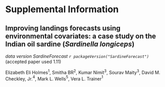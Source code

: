 # Supplemental Information

## Improving landings forecasts using environmental covariates: a case study on the Indian oil sardine (*Sardinella longiceps*)

*data version SardineForecast `r packageVersion("SardineForecast")`* (accepted paper used 1.11)

Elizabeth Eli Holmes$^1$, Smitha BR$^2$, Kumar Nimit$^3$, Sourav Maity$^3$, David M. Checkley, Jr.$^4$, Mark L. Wells$^5$, Vera L. Trainer$^1$

